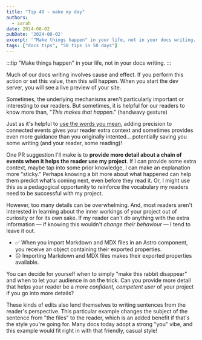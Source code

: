 ```yaml
---
title: "Tip 40 - make my day"
authors:
  - sarah
date: 2024-08-02
pubDate: '2024-08-02'
excerpt: '"Make things happen" in your life, not in your docs writing.'
tags: ["docs tips", "50 tips in 50 days"]
---
```


:::tip
"Make things happen" in your life, not in your docs writing.
:::

Much of our docs writing involves cause and effect. If you perform this action or set this value, then this will happen. When you start the dev server, you will see a live preview of your site.

Sometimes, the underlying mechanisms aren't particularly important or interesting to our readers. But sometimes, it is helpful for our readers to know more than, "*This makes that happen*." (handwavy gesture)

Just as it's helpful to [use the words you mean](/blog/50-26-use-this), adding precision to connected events gives your reader extra context and sometimes provides even more guidance than you originally intented... potentially saving you some writing (and your reader, some reading)!

One PR suggestion I'll make is to **provide more detail about a chain of events when it helps the reader use my project**. If I can provide some extra context, maybe tap into some prior knowledge, I can make an explanation more "sticky." Perhaps knowing a bit more about what happened can help them predict what's coming next, even before they read it. Or, I might use this as a pedagogical opportunity to reinforce the vocabulary my readers need to be successful with my project. 

However, too many details can be overwhelming. And, most readers aren't interested in learning about the inner workings of your project out of curiosity or for its own sake. If my reader can't *do* anything with the extra information  — if knowing this wouldn't *change their behaviour* — I tend to leave it out.

- ✅ When you import Markdown and MDX files in an Astro component, you receive an object containing their exported properties.
- 😐 Importing Markdown and MDX files makes their exported properties available.

You can decide for yourself when to simply "make this rabbit disappear" and when to let your audience in on the trick. Can you provide more detail that helps your reader be a *more confident, competent user* of your project if you go into more details?

These kinds of edits also lend themselves to writing sentences from the reader's perspective. This particular example changes the subject of the sentence from "the files" to the reader, which is an added benefit if that's the style you're going for. Many docs today adopt a strong "you" vibe, and this example would fit right in with that friendly, casual style!



<LinkCard title="See the whole list of tips!" href="/blog/50-docs-tips-in-50-days" />